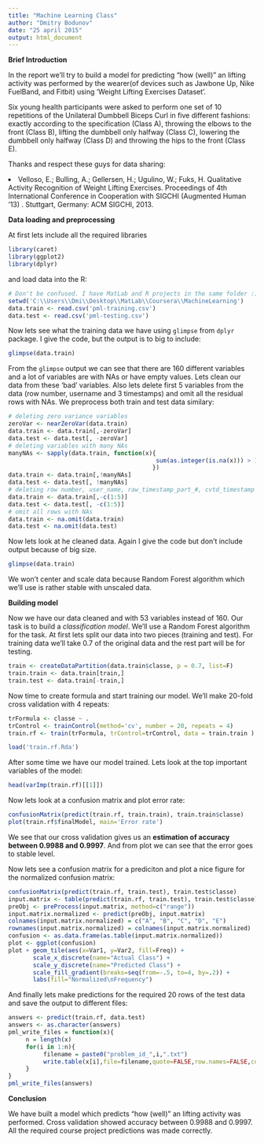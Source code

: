 ```yaml
---
title: "Machine Learning Class"
author: "Dmitry Bodunov"
date: "25 april 2015"
output: html_document
---
```


**Brief Introduction**

In the report we'll try to build a model for predicting "how (well)" an lifting activity was performed by the wearer(of devices such as Jawbone Up, Nike FuelBand, and Fitbit) using 'Weight Lifting Exercises Dataset'. 

Six young health participants were asked to perform one set of 10 repetitions of the Unilateral Dumbbell Biceps Curl in five different fashions: exactly according to the specification (Class A), throwing the elbows to the front (Class B), lifting the dumbbell only halfway (Class C), lowering the dumbbell only halfway (Class D) and throwing the hips to the front (Class E).

Thanks and respect these guys for data sharing:

<li>Velloso, E.; Bulling, A.; Gellersen, H.; Ugulino, W.; Fuks, H. Qualitative Activity Recognition of Weight Lifting Exercises. Proceedings of 4th International Conference in Cooperation with SIGCHI (Augmented Human '13) . Stuttgart, Germany: ACM SIGCHI, 2013.</li>


**Data loading and preprocessing**

At first lets include all the required libraries
```r
library(caret)
library(ggplot2)
library(dplyr)

```

and load data into the R:
```r
# Don't be confused. I have MatLab and R projects in the same folder :)
setwd('C:\\Users\\Dmi\\Desktop\\MatLab\\Coursera\\MachineLearning')
data.train <- read.csv('pml-training.csv')
data.test <- read.csv('pml-testing.csv')
```

Now lets see what the training data we have using `glimpse` from `dplyr` package. I give the code, but the output is to big to include:
```r
glimpse(data.train)
```

From the `glimpse` output we can see that there are 160 different variables and a lot of variables are with NAs or have empty values.
Lets clean our data from these 'bad' variables. Also lets delete first 5 variables from the data (row number, username and 3 timestamps) and omit all the residual rows with NAs. We preprocess both train and test data similary:
```r
# deleting zero variance variables
zeroVar <- nearZeroVar(data.train)
data.train <- data.train[,-zeroVar]
data.test <- data.test[, -zeroVar]
# deleting variables with many NAs
manyNAs <- sapply(data.train, function(x){
                                          sum(as.integer(is.na(x))) > 19000
                                         })
data.train <- data.train[,!manyNAs]
data.test <- data.test[, !manyNAs]
# deleting row number, user_name, raw_timestamp_part_#, cvtd_timestamp
data.train <- data.train[,-c(1:5)]
data.test <- data.test[, -c(1:5)]
# omit all rows with NAs
data.train <- na.omit(data.train)
data.test <- na.omit(data.test)
```

Now lets look at he cleaned data. Again I give the code but don't include output because of big size.
```r
glimpse(data.train)

```

We won't center and scale data because Random Forest algorithm which we'll use is rather stable with unscaled data.

**Building model**

Now we have our data cleaned and with 53 variables instead of 160. 
Our task is to build a *classification model*. We'll use a Random Forest algorithm for the task.
At first lets split our data into two pieces (training and test). For training data we'll take 0.7 of the original data and the rest part will be for testing.

```r
train <- createDataPartition(data.train$classe, p = 0.7, list=F)
train.train <- data.train[train,]
train.test <- data.train[-train,]
```

Now time to create formula and start training our model. We'll make 20-fold cross validation with 4 repeats:
```r
trFormula <- classe ~ .
trControl <- trainControl(method='cv', number = 20, repeats = 4)
train.rf <- train(trFormula, trControl=trControl, data = train.train )
```
```r
load('train.rf.Rda')
```
After some time we have our model trained. Lets look at the top important variables of the model:
```r
head(varImp(train.rf)[[1]])
```

Now lets look at a confusion matrix and plot error rate:
```r
confusionMatrix(predict(train.rf, train.train), train.train$classe)
plot(train.rf$finalModel, main='Error rate')
```

We see that our cross validation gives us an **estimation of accuracy between 0.9988 and 0.9997**. And from plot we can see that the error goes to stable level.

Now lets see a confusion matrix for a prediciton and plot a nice figure for the normalized confusion matrix:
```r
confusionMatrix(predict(train.rf, train.test), train.test$classe)
input.matrix <- table(predict(train.rf, train.test), train.test$classe)
preObj <- preProcess(input.matrix, method=c("range"))
input.matrix.normalized <- predict(preObj, input.matrix)
colnames(input.matrix.normalized) = c("A", "B", "C", "D", "E")
rownames(input.matrix.normalized) = colnames(input.matrix.normalized)
confusion <- as.data.frame(as.table(input.matrix.normalized))
plot <- ggplot(confusion)
plot + geom_tile(aes(x=Var1, y=Var2, fill=Freq)) + 
       scale_x_discrete(name="Actual Class") + 
       scale_y_discrete(name="Predicted Class") + 
       scale_fill_gradient(breaks=seq(from=-.5, to=4, by=.2)) + 
       labs(fill="Normalized\nFrequency")
```

And finally lets make predictions for the required 20 rows of the test data and save the output to different files:
```r
answers <- predict(train.rf, data.test)
answers <- as.character(answers)
pml_write_files = function(x){
     n = length(x)
     for(i in 1:n){
          filename = paste0("problem_id_",i,".txt")
          write.table(x[i],file=filename,quote=FALSE,row.names=FALSE,col.names=FALSE)
     }
}
pml_write_files(answers)
```

**Conclusion**

We have built a model which predicts "how (well)" an lifting activity was performed. Cross validation showed accuracy between 0.9988 and 0.9997. All the required course project predictions was made correctly.








